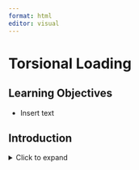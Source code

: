 ```yaml
---
format: html
editor: visual
---
```


# Torsional Loading {#sec-torsional-loading}

::: {.callout-note icon="false"}
## Learning Objectives

-   Insert text
:::

## Introduction

<details>

<summary>Click to expand</summary>

Insert text

</details>
